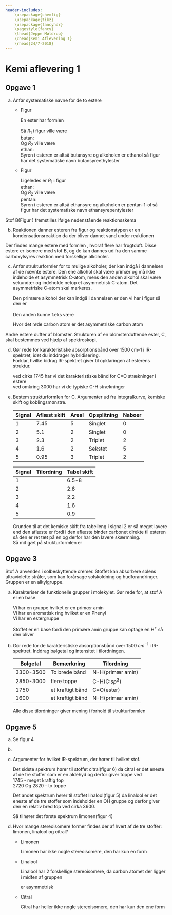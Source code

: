 ```yaml
---
header-includes:
    \usepackage{chemfig}
    \usepackage{tikz}
    \usepackage{fancyhdr}
    \pagestyle{fancy}
    \lhead{Jeppe Møldrup}
    \chead{Kemi Aflevering 1}
    \rhead{24/7-2018}
---
```


# Kemi aflevering 1

## Opgave 1

\begin{equation}
\chemname{
    \chemfig{H_3C-[1]CH_2-[-1]CH_2-[1]C(=[2]O)-[-1]O-[1]CH_2-[-1]CH_3}}
    {Figur 1: Dufter af ananas}
\label{f1-1}
\end{equation}

\begin{equation}
\chemname{
    \chemfig{H_3C-[1]C(=[2]O)-[-1]O-[1]CH_2-[-1]CH_2-[1]CH_2-[-1]CH_2-[1]CH_3}}
    {Figur 2: Dufter af banan}
\label{f1-2}
\end{equation}

a. Anfør systematiske navne for de to estere  
   
   - Figur \ref{f1-1}  
   
     En ester har formlen  
     \chemfig{R_1-[1]C(=[2]O)-[-1]OR_2}  
     Så $R_1$ i figur \ref{f1-1} ville være  
     butan: \chemfig{CH_3-CH_2-CH_2-C}  
     Og $R_2$ ville være  
     ethan: \chemfig{CH_2-CH_3}  
     Syren i esteren er altså butansyre og alkoholen er ethanol så figur \ref{f1-1} har
     det systematiske navn butansyreethylester  
   
   - Figur \ref{f1-2}  

     Ligeledes er $R_1$ i figur \ref{f1-2}  
     ethan: \chemfig{CH_3-C}  
     Og $R_2$ ville være  
     pentan: \chemfig{CH_2-CH_2-CH_2-CH_2-CH_3}  
     Syren i esteren er altså ethansyre og alkoholen er pentan-1-ol så figur \ref{f1-2}
     har det systematiske navn ethansyrepentylester

Stof B(Figur \ref{f1-2}) fremstilles ifølge nedenstående reaktionsskema  
\begin{multline*}
\schemestart
\chemfig{C(-[5]H_3C)(=[2]O)-[7]OH}
\+
\chemfig[yshift=-1em]{H_3C-[1]CH_2-[-1]CH_2-[1]CH_2-[-1]CH_2-[1]OH}
\arrow{->[Kondensering]}[,1.5]
\schemestop
\\
\schemestart
\chemfig[yshift=-2em]{H_3C-[1]C(=[2]O)-[-1]O-[1]CH_2-[-1]CH_2-[1]CH_2-[-1]CH_2-[1]CH_3}
\+
\chemfig{H_2O}
\schemestop
\end{multline*}

b. Reaktionen danner esteren fra figur \ref{f1-2} og reaktionstypen er en kondensationsreaktion
   da der bliver dannet vand under reaktionen

Der findes mange estere med formlen \chemfig{CH_3COOC_5H_{11}}, hvoraf flere har frugtduft. Disse
estere er isomere med stof B, og de kan dannes ud fra den samme carboxylsyres reaktion
med forskellige alkoholer.  

c. Anfør strukturformler for to mulige alkoholer, der kan indgå i dannelsen af de
   nævnte estere. Den ene alkohol skal være primær og må ikke indeholde et
   asymmetrisk C-atom, mens den anden alkohol skal være sekundær og indeholde
   netop et asymmetrisk C-atom. Det asymmetriske C-atom skal markeres.

   Den primære alkohol der kan indgå i dannelsen er den vi har i figur \ref{f1-2}
   så den er  
   \chemfig{CH_3-[1]CH_2-[-1]CH_2-[1]CH_2-[-1]CH_2-[1]OH}  
   Den anden kunne f.eks være  

   \chemfig{CH_3-CH_2-CH_2-{\color{red}C}(-[2]OH)(-[-2]H)-CH_3}  

   Hvor det røde carbon atom er det asymmetriske carbon atom

Andre estere dufter af blomster.
Strukturen af en blomsterduftende ester, C, skal bestemmes
ved hjælp af spektroskopi.

d. Gør rede for karakteristiske absorptionsbånd over 1500 cm–1 i IR-spektret, idet
   du inddrager hybridisering.  
   Forklar, hvilke bidrag IR-spektret giver til opklaringen af esterens struktur.  

   ved cirka 1745 har vi det karakteristiske bånd for C=O strækninger i estere  
   ved omkring 3000 har vi de typiske C-H strækninger

e. Bestem strukturformlen for C. Argumenter ud fra integralkurve, kemiske skift
   og koblingsmønstre.  
   
   Signal   | Aflæst skift  | Areal | Opsplitning   | Naboer    |
    ---     | ---           | ---   | ---           | ---       |
   1        | 7.45          | 5     | Singlet       | 0         |
   2        | 5.1           | 2     | Singlet       | 0         | 
   3        | 2.3           | 2     | Triplet       | 2         | 
   4        | 1.6           | 2     | Sekstet       | 5         | 
   5        | 0.95          | 3     | Triplet       | 2         |
   
   Signal   | Tilordning                | Tabel skift
    ---     | ---                       | ---
   1        | \chemfig{Ar-H}            | 6.5-8
   2        | \chemfig{-C-CH_2-Ar}      | 2.6
   3        | \chemfig{-C-CH_2-C~C}  | 2.2
   4        | \chemfig{-C-CH_2-C-O-CO-} | 1.6
   5        | \chemfig{CH_3-C-}         | 0.9

   Grunden til at det kemiske skift fra tabelleng i signal 2 er så meget lavere
   end den aflæste er fordi i den aflæste binder carbonet direkte til esteren
   så den er ret tæt på en \chemfig{C=O} og derfor har den lavere skærmning.  
   Så mit gæt på strukturformlen er  

   \chemfig{H-**6(-(-H)-(-H)-(-CH_2-C(=[1]O)-[-1]O-[0]C~[1]C-[-1]CH_2-[1]CH_2-[-1]CH_3)-(-H)-(-H)-)}

## Opgave 3

Stof A anvendes i solbeskyttende cremer.
Stoffet kan absorbere solens ultraviolette
stråler, som kan forårsage solskoldning og
hudforandringer. Gruppen \chemfig{C_xH_y} er en alkylgruppe.

\begin{equation}
\chemname{\chemfig{NH_2-[2]**6(---(-(=[::60]O)-[:30]O-[:-30]C_xH_y)---)}}{Stof A}
\end{equation}

a. Karakteriser de funktionelle grupper i molekylet. Gør rede for, at stof A er en base.
   
   Vi har en \chemfig{NH_2} gruppe hvilket er en primær amin  
   Vi har en aromatisk ring hvilket er en Phenyl  
   Vi har en estergruppe  

   Stoffet er en base fordi den primære amin gruppe kan optage en H$^+$ så den bliver  
   \chemfig{...-N^+H_3}

b. Gør rede for de karakteristiske absorptionsbånd over 1500 $cm^{-1}$ i IR-spektret.
   Inddrag bølgetal og intensitet i tilordningen.
   
   Bølgetal     | Bemærkning        | Tilordning
    ---         | ---               | ---
   3300-3500    | To brede bånd     | N-H(primær amin)
   2850-3000    | flere toppe       | C-H(C:$sp^3$)
   1750         | et kraftigt bånd  | C=O(ester)
   1600         | et kraftigt bånd  | N-H(primær amin)

   Alle disse tilordninger giver mening i forhold til strukturformlen

## Opgave 5

\begin{equation}
\chemname{\chemfig{H_3C-*6(---(-(=[1]CH_2)-[-1]CH_3)--=)}}{Figur 4: Limonen}
\end{equation}

\begin{equation}
\chemname{\chemfig{H_3C-(-[-1]CH_3)=[1]-[0]-[1]-[0](-[2]CH_3)(-[-2]OH)-=[-1]CH_2}}{Figur 5: Linalool}
\end{equation}

\begin{equation}
\chemname{\chemfig{H_3C-[1](-[2]CH_3)=[-1]-[1]-[-1]-[1](-[2]CH_3)=[-1]-[1](-[2]H)=[-1]O}}{Figur 6: Citral}
\end{equation}

a. Se figur 4
\color{white}
b. 
\color{black}
c. Argumenter for hvilket IR-spektrum, der hører til hvilket stof.
   
   Det sidste spektrum hører til stoffet citral(figur 6) da citral er det
   eneste af de tre stoffer som er en aldehyd og derfor giver toppe ved  
   1745 - meget kraftig top  
   2720 Og 2820 - to toppe  

   Det andet spektrum hører til stoffet linalool(figur 5) da linalool er det
   eneste af de tre stoffer som indeholder en OH gruppe og derfor giver den
   en relativ bred top ved cirka 3600.

   Så tilhører det første spektrum limonen(figur 4) 

d. Hvor mange stereoisomere former findes der af hvert af de tre stoffer: limonen, linalool og citral?
   
   - Limonen
  
     Limonen har ikke nogle stereoisomere, den har kun en form
   
   - Linalool
    
     Linalool har 2 forskellige stereoisomere, da carbon atomet der ligger i midten af gruppen  

     \chemfig{R_1-{\color{red}C}(-[2]CH_3)(-[-2]OH)-[0]R_2}  
     
     er asymmetrisk

   - Citral
     
     Citral har heller ikke nogle stereoisomere, den har kun den ene form
